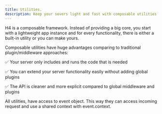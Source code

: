 ```yaml
---
title: Utilities.
description: Keep your severs light and fast with composable utilities.
---
```


H4 is a composable framework. Instead of providing a big core, you start with a lightweight app
instance and for every functionality, there is either a built-in utility or you can make yours.

Composable utilities have huge advantages comparing to traditional plugin/middleware approaches:

✅ Your server only includes and runs the code that is needed

✅ You can extend your server functionality easily without adding global plugins

✅ The API is cleaner and more explicit compared to global middleware and plugins

All utilities, have access to event object. This way they can access incoming request and use a
shared context with event.context.
